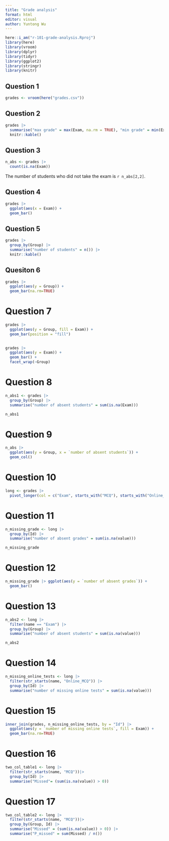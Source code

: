 ```yaml
---
title: "Grade analysis"
format: html
editor: visual
author: Yuntong Wu
---
```


```r
here::i_am("r-101-grade-analysis.Rproj")
library(here)
library(vroom)
library(dplyr)
library(tidyr)
library(ggplot2)
library(stringr)
library(knitr)
```

## Question 1

```r
grades <- vroom(here("grades.csv"))
```

## Question 2

```r
grades |>
  summarise("max grade" = max(Exam, na.rm = TRUE), "min grade" = min(Exam, na.rm = TRUE), "median grade" = median(Exam, na.rm = TRUE), "mean grade" = mean(Exam, na.rm = TRUE)) |>
  knitr::kable()
```

## Question 3

```r
n_abs <- grades |> 
  count(is.na(Exam))
```

The number of students who did not take the exam is `r n_abs[2,2]`.

## Question 4

```r
grades |> 
  ggplot(aes(x = Exam)) +
  geom_bar()
```

## Question 5

```r
grades |>
  group_by(Group) |>
  summarise("number of students" = n()) |>
  knitr::kable()
```

## Quesiton 6

```r
grades |> 
  ggplot(aes(y = Group)) +
  geom_bar(na.rm=TRUE)
```

# Question 7

```r
grades |>
  ggplot(aes(y = Group, fill = Exam)) +
  geom_bar(position = "fill") 
  
```

```r
grades |>
  ggplot(aes(y = Exam)) +
  geom_bar() +
  facet_wrap(~Group)
```
# Question 8

```r
n_abs1 <- grades |>
  group_by(Group) |>
  summarise("number of absent students" = sum(is.na(Exam)))

n_abs1
```

# Question 9

```r
n_abs |> 
  ggplot(aes(y = Group, x = `number of absent students`)) +
  geom_col()
```

# Question 10
```r
long <- grades |>
  pivot_longer(col = c("Exam", starts_with("MCQ"), starts_with("Online_MCQ")), names_to = "name", values_to = "value") 
```

# Question 11
```r
n_missing_grade <- long |>
  group_by(Id) |>
  summarise("number of absent grades" = sum(is.na(value)))

n_missing_grade
```

# Question 12
```r
n_missing_grade |> ggplot(aes(y = `number of absent grades`)) +
  geom_bar()
```


# Question 13
```r
n_abs2 <- long |> 
  filter(name == "Exam") |>
  group_by(Group) |>
  summarise("number of absent students" = sum(is.na(value)))

n_abs2
```


# Question 14
```r
n_missing_online_tests <- long |>
  filter(str_starts(name, "Online_MCQ")) |>
  group_by(Id) |>
  summarise("number of missing online tests" = sum(is.na(value)))
```


# Question 15
```r
inner_join(grades, n_missing_online_tests, by = "Id") |>
  ggplot(aes(y = `number of missing online tests`, fill = Exam)) +
  geom_bar(na.rm=TRUE)
```

# Question 16
```r
two_col_table1 <- long |>
  filter(str_starts(name, "MCQ"))|>
  group_by(Id) |>
  summarise("Missed"= (sum(is.na(value)) > 0))
```

# Question 17
```r
two_col_table2 <- long |>
  filter(str_starts(name, "MCQ"))|> 
  group_by(Group, Id) |> 
  summarise("Missed" = (sum(is.na(value)) > 0)) |> 
  summarise("P_missed" = sum(Missed) / n())
```

